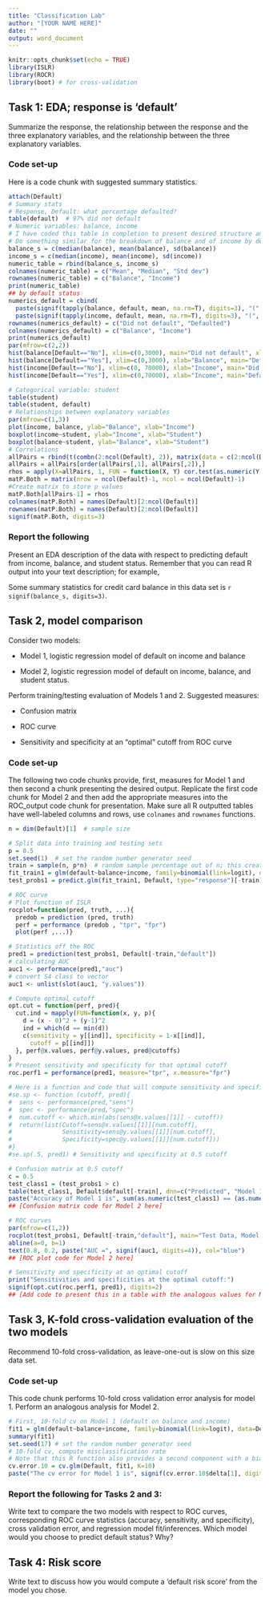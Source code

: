 ```yaml
---
title: "Classification Lab"
author: "[YOUR NAME HERE]"
date: ""
output: word_document
---
```


```r
knitr::opts_chunk$set(echo = TRUE)
library(ISLR)
library(ROCR)
library(boot) # for cross-validation
```


## Task 1: EDA; response is 'default'
Summarize the response, the relationship between the response and the three explanatory variables, and the relationship between the three explanatory variables.

### Code set-up
Here is a code chunk with suggested summary statistics. 
```r
attach(Default)
# Summary stats
# Response, Default: what percentage defaulted?
table(default)  # 97% did not default
# Numeric variables: balance, income
# I have coded this table in completion to present desired structure and labeling.
# Do something similar for the breakdown of balance and of income by default status.
balance_s = c(median(balance), mean(balance), sd(balance))
income_s = c(median(income), mean(income), sd(income))
numeric_table = rbind(balance_s, income_s)
colnames(numeric_table) = c("Mean", "Median", "Std dev")
rownames(numeric_table) = c("Balance", "Income")
print(numeric_table)
## by default status
numerics_default = cbind(
  paste(signif(tapply(balance, default, mean, na.rm=T), digits=3), "(", signif(tapply(balance, default, sd, na.rm=T), digits=3), ")"),
  paste(signif(tapply(income, default, mean, na.rm=T), digits=3), "(", signif(tapply(income, default, sd, na.rm=T), digits=3), ")"))
rownames(numerics_default) = c("Did not default", "Defaulted")
colnames(numerics_default) = c("Balance", "Income")
print(numerics_default)
par(mfrow=c(2,2))
hist(balance[Default=="No"], xlim=c(0,3000), main="Did not default", xlab="Balance")
hist(balance[Default=="Yes"], xlim=c(0,3000), xlab="Balance", main="Default")
hist(income[Default=="No"], xlim=c(0, 70000), xlab="Income", main="Did not default")
hist(income[Default=="Yes"], xlim=c(0,70000), xlab="Income", main="Default")

# Categorical variable: student
table(student)
table(student, default)
# Relationships between explanatory variables
par(mfrow=c(1,3))
plot(income, balance, ylab="Balance", xlab="Income")
boxplot(income~student, ylab="Income", xlab="Student")
boxplot(balance~student, ylab="Balance", xlab="Student")
# Correlations
allPairs = rbind(t(combn(2:ncol(Default), 2)), matrix(data = c(2:ncol(Default),2:ncol(Default)), ncol=2))
allPairs = allPairs[order(allPairs[,1], allPairs[,2]),]
rhos = apply(X=allPairs, 1, FUN = function(X, Y) cor.test(as.numeric(Y[,X[1]]),as.numeric(Y[,X[2]]), method = "spearman", exact=F)$estimate, Y=Default)
matP.Both = matrix(nrow = ncol(Default)-1, ncol = ncol(Default)-1)
#Create matrix to store p values
matP.Both[allPairs-1] = rhos
colnames(matP.Both) = names(Default)[2:ncol(Default)]
rownames(matP.Both) = names(Default)[2:ncol(Default)]
signif(matP.Both, digits=3)
```
### Report the following
Present an EDA description of the data with respect to predicting default from income, balance, and student status.  Remember that you can read R output into your text description; for example,

Some summary statistics for credit card balance in this data set is `r signif(balance_s, digits=3)`.


## Task 2, model comparison
Consider two models:

* Model 1, logistic regression model of default on income and balance

* Model 2, logistic regression model of default on income, balance, and student status.

Perform training/testing evaluation of Models 1 and 2.  Suggested measures: 

* Confusion matrix

* ROC curve

* Sensitivity and specificity at an "optimal" cutoff from ROC curve

### Code set-up
The following two code chunks provide, first, measures for Model 1 and then second a chunk presenting the desired output.  Replicate the first code chunk for Model 2 and then add the appropriate measures into the ROC_output code chunk for presentation. Make sure all R outputted tables have well-labeled columns and rows, use `colnames` and `rownames` functions.
```r
n = dim(Default)[1]  # sample size

# Split data into training and testing sets
p = 0.5
set.seed(1)  # set the random number generator seed
train = sample(n, p*n)  # random sample percentage out of n; this creates the index list
fit_train1 = glm(default~balance+income, family=binomial(link=logit), data=Default, subset = train)
test_probs1 = predict.glm(fit_train1, Default, type="response")[-train]

# ROC curve
# Plot function of ISLR
rocplot=function(pred, truth, ...){
  predob = prediction (pred, truth)
  perf = performance (predob , "tpr", "fpr") 
  plot(perf ,...)}

# Statistics off the ROC
pred1 = prediction(test_probs1, Default[-train,"default"])
# calculating AUC
auc1 <- performance(pred1,"auc")
# convert S4 class to vector
auc1 <- unlist(slot(auc1, "y.values"))

# Compute optimal cutoff
opt.cut = function(perf, pred){
  cut.ind = mapply(FUN=function(x, y, p){
    d = (x - 0)^2 + (y-1)^2
    ind = which(d == min(d))
    c(sensitivity = y[[ind]], specificity = 1-x[[ind]], 
      cutoff = p[[ind]])
  }, perf@x.values, perf@y.values, pred@cutoffs)
}
# Present sensitivity and specificity for that optimal cutoff
roc.perf1 = performance(pred1, measure="tpr", x.measure="fpr")

# Here is a function and code that will compute sensitivity and specificity at any given cutoff
#se.sp <- function (cutoff, pred){
#  sens <- performance(pred,"sens")
#  spec <- performance(pred,"spec")
#  num.cutoff <- which.min(abs(sens@x.values[[1]] - cutoff))
#  return(list(Cutoff=sens@x.values[[1]][num.cutoff],
#              Sensitivity=sens@y.values[[1]][num.cutoff], 
#              Specificity=spec@y.values[[1]][num.cutoff]))
#}
#se.sp(.5, pred1) # Sensitivity and specificity at 0.5 cutoff
```


```r
# Confusion matrix at 0.5 cutoff
c = 0.5
test_class1 = (test_probs1 > c)
table(test_class1, Default$default[-train], dnn=c("Predicted", "Model 1 Truth"))  # cross-classification accuracy
paste("Accuracy of Model 1 is", sum(as.numeric(test_class1) == (as.numeric(Default$default[-train])-1))/(n-n*p))
## [Confusion matrix code for Model 2 here]

# ROC curves
par(mfrow=c(1,2))
rocplot(test_probs1, Default[-train,"default"], main="Test Data, Model 1")
abline(a=0, b=1)
text(0.8, 0.2, paste("AUC =", signif(auc1, digits=4)), col="blue")
## [ROC plot code for Model 2 here]

# Sensitivity and specificity at an optimal cutoff
print("Sensitivities and specificities at the optimal cutoff:")
signif(opt.cut(roc.perf1, pred1), digits=2)
## [Add code to present this in a table with the analogous values for Model 2]
```

## Task 3, K-fold cross-validation evaluation of the two models
Recommend 10-fold cross-validation, as leave-one-out is slow on this size data set.

### Code set-up
This code chunk performs 10-fold cross validation error analysis for model 1.  Perform an analogous analysis for Model 2.
```r
# First, 10-fold cv on Model 1 (default on balance and income)
fit1 = glm(default~balance+income, family=binomial(link=logit), data=Default)
summary(fit1)
set.seed(17) # set the random number generator seed
# 10-fold cv, compute misclassification rate
# Note that this R function also provides a second component with a bias adjustment
cv.error.10 = cv.glm(Default, fit1, K=10) 
paste("The cv error for Model 1 is", signif(cv.error.10$delta[1], digits=3))
```

### Report the following for Tasks 2 and 3:
Write text to compare the two models with respect to ROC curves, corresponding ROC curve statistics (accuracy, sensitivity, and specificity), cross validation error, and regression model fit/inferences.  Which model would you choose to predict default status?  Why?

## Task 4: Risk score
Write text to discuss how you would compute a 'default risk score' from the model you chose.

